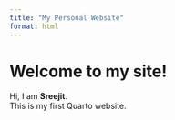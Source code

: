 ```yaml
---
title: "My Personal Website"
format: html
---
```


# Welcome to my site!

Hi, I am **Sreejit**.  
This is my first Quarto website.
